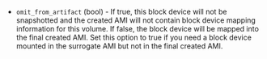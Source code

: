 <!-- Code generated from the comments of the BlockDevice struct in builder/amazon/ebssurrogate/block_device.go; DO NOT EDIT MANUALLY -->

- `omit_from_artifact` (bool) - If true, this block device will not be snapshotted and the created AMI
  will not contain block device mapping information for this volume. If
  false, the block device will be mapped into the final created AMI. Set
  this option to true if you need a block device mounted in the surrogate
  AMI but not in the final created AMI.
